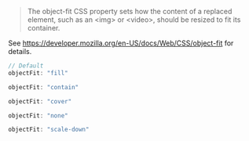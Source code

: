 
> The object-fit CSS property sets how the content of a replaced element, such as an <img\> or <video\>, should be resized to fit its container.

See https://developer.mozilla.org/en-US/docs/Web/CSS/object-fit for details.


<Columns>
  <ColumnItem is={6}>

  ```js
  // Default
  objectFit: "fill"
  ```

  </ColumnItem>
  <ColumnItem is={6}>
    <BlackSignBoard className="options-canvas" src={useBaseUrl("/img/tom.jpg")} />
  </ColumnItem>
</Columns>
<Columns>
  <ColumnItem is={6}>

  ```js
  objectFit: "contain"
  ```

  </ColumnItem>
  <ColumnItem is={6}>
    <BlackSignBoard className="options-canvas" src={useBaseUrl("/img/tom.jpg")} objectFit="contain" />
  </ColumnItem>
</Columns>
<Columns>
  <ColumnItem is={6}>

  ```js
  objectFit: "cover"
  ```

  </ColumnItem>
  <ColumnItem is={6}>
    <BlackSignBoard className="options-canvas" src={useBaseUrl("/img/tom.jpg")} objectFit="cover" />
  </ColumnItem>
</Columns>
<Columns>
  <ColumnItem is={6}>

  ```js
  objectFit: "none"
  ```

  </ColumnItem>
  <ColumnItem is={6}>
    <BlackSignBoard className="options-canvas" src={useBaseUrl("/img/tom.jpg")} objectFit="none" />
  </ColumnItem>
</Columns>
<Columns>
  <ColumnItem is={6}>

  ```js
  objectFit: "scale-down"
  ```

  </ColumnItem>
  <ColumnItem is={6}>
    <BlackSignBoard className="options-canvas" src={useBaseUrl("/img/tom.jpg")} objectFit="scale-down" />
  </ColumnItem>
</Columns>
